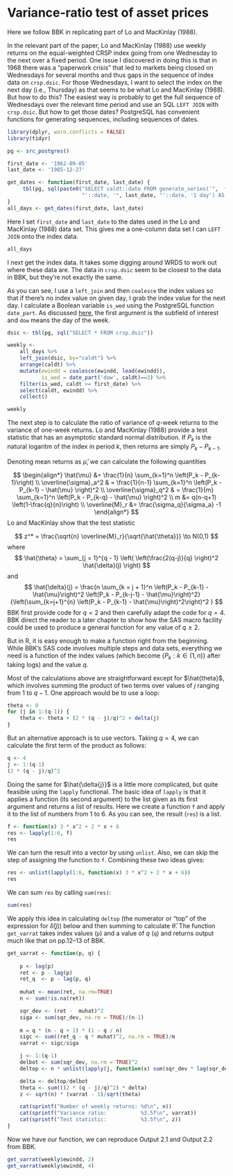 # Variance-ratio test of asset prices

Here we follow BBK in replicating part of Lo and MacKinlay (1988).

In the relevant part of the paper, Lo and MacKinlay (1988) use weekly returns on the equal-weighted CRSP index going from one Wednesday to the next over a fixed period.
One issue I discovered in doing this is that in 1968 there was a "paperwork crisis" that led to markets being closed on Wednesdays for several months and thus gaps in the sequence of index data on `crsp.dsic`.
For those Wednesdays, I want to select the index on the next day (i.e., Thursday) as that seems to be what Lo and MacKinlay (1988). 
But how to do this?
The easiest way is probably to get the full sequence of Wednesdays over the relevant time period and use an SQL `LEFT JOIN` with `crsp.dsic`.
But how to get those dates?
PostgreSQL has convenient functions for generating sequences, including sequences of dates.

```r
library(dplyr, warn.conflicts = FALSE)
library(tidyr)

pg <- src_postgres()

first_date <- '1962-09-05'
last_date <- '1985-12-27'

get_dates <- function(first_date, last_date) {
     tbl(pg, sql(paste0("SELECT caldt::date FROM generate_series('",  first_date, 
                        "'::date, '", last_date, "'::date, '1 day') AS caldt")))
}
all_days <- get_dates(first_date, last_date)
```

Here I set `first_date` and `last_date` to the dates used in the Lo and MacKinlay (1988) data set.
This gives me a one-column data set I can `LEFT JOIN` onto the index data.

```r
all_days
```

I next get the index data.
It takes some digging around WRDS to work out where these data are.
The data in `crsp.dsic` seem to be closest to the data in BBK, but they're not exactly the same.

As you can see, I use a `left_join` and then `coalesce` the index values so that if there's no index value on given day, I grab the index value for the next day.
I calculate a Boolean variable `is_wed` using the PostgreSQL function `date_part`. 
As discussed [here](https://www.postgresql.org/docs/current/static/functions-datetime.html), the first argument is the subfield of interest and `dow` means the day of the week.

```r
dsic <- tbl(pg, sql("SELECT * FROM crsp.dsic"))

weekly <-
    all_days %>%
    left_join(dsic, by="caldt") %>%
    arrange(caldt) %>%
    mutate(ewindd = coalesce(ewindd, lead(ewindd)),
           is_wed = date_part('dow', caldt)==3) %>%
    filter(is_wed, caldt >= first_date) %>%
    select(caldt, ewindd) %>%
    collect() 

weekly
```
 
The next step is to calculate the ratio of variance of $q$-week returns to the variance of one-week returns.
Lo and MacKinlay (1988) provide a test statistic that has an asymptotic standard normal distribution.
If $P_k$ is the natural logaritm of the index in period $k$, then returns are simply $P_k - P_{k-1}$. 

Denoting mean returns as $\hat{\mu}$, we can calculate the following quantities

$$
\begin{align*}
\hat{\mu} &= \frac{1}{n} \sum_{k=1}^n \left(P_k - P_{k-1}\right) \\
\overline{\sigma}_a^2 & = \frac{1}{n-1} \sum_{k=1}^n \left(P_k - P_{k-1} - \hat{\mu} \right)^2 \\
\overline{\sigma}_q^2 & = \frac{1}{m} \sum_{k=1}^n \left(P_k - P_{k-q} - \hat{\mu} \right)^2 \\
m &= q(n-q+1) \left(1-\frac{q}{n}\right) \\
\overline{M}_r &= \frac{\sigma_q}{\sigma_a} -1
\end{align*}
$$
Lo and MacKinlay show that the test statistic

$$
z^* = \frac{\sqrt{n} \overline{M}_r}{\sqrt{\hat{\theta}}} \to N(0,1)
$$
where 
$$
\hat{\theta} = \sum_{j = 1}^{q - 1} \left( \left(\frac{2(q-j)}{q} \right)^2 \hat{\delta}(j) \right)
$$
and
$$
\hat{\delta}(j) = \frac{n \sum_{k = j + 1}^n \left(P_k - P_{k-1} - \hat{\mu}\right)^2  \left(P_k - P_{k-j-1} - \hat{\mu}\right)^2}{\left(\sum_{k=j+1}^{n} \left(P_k - P_{k-1} - \hat{\mu}\right)^2\right)^2 }
$$
BBK first provide code for $q = 2$ and then carefully adapt the code for $q = 4$.
BBK direct the reader to a later chapter to show how the SAS macro facility could be used to produce a general function for any value of $q \geq 2$.

But in R, it is easy enough to make a function right from the beginning.
While BBK's SAS code involves multiple steps and data sets, everything we need is a function of the index values (which become $\{ P_k: k \in (1, n)\}$ after taking logs) and the value $q$.

Most of the calculations above are straightforward except for $\hat{theta}$, which involves summing the product of two terms over values of $j$ ranging from $1$ to $q - 1$.
One approach would be to use a loop: 

```r
theta <- 0 
for (j in 1:(q-1)) {
    theta <- theta + (2 * (q - j)/q)^2 + delta(j)
}
```
But an alternative approach is to use vectors.
Taking $q = 4$, we can calculate the first term of the product as follows:
```r
q <- 4
j <- 1:(q-1)
(2 * (q - j)/q)^2
```

Doing the same for $\hat{\delta{j}}$ is a little more complicated, but quite feasible using the `lapply` functional.
The basic idea of `lapply` is that it applies a function (its second argument) to the list given as its first argument and returns a list of results.
Here we create a function `f` and apply it to the list of numbers from 1 to 6.
As you can see, the result (`res`) is a list.
```r
f <- function(x) 3 * x^2 + 2 * x + 6
res <- lapply(1:6, f)
res
```

We can turn the result into a vector by using `unlist`. 
Also, we can skip the step of assigning the function to `f`.
Combining these two ideas gives:

```r
res <- unlist(lapply(1:6, function(x) 3 * x^2 + 2 * x + 6))
res
```
We can sum `res` by calling `sum(res)`:

```r
sum(res)
```

We apply this idea in calculating `deltop` (the numerator or "top" of the expression for $\hat{\delta}(j)$) below and then summing to calculate $\hat{\theta}$.
The function `get_varrat` takes index values (`p`) and a value of $q$ (`q`) and returns output much like that on pp.12--13 of BBK.

```r
get_varrat <- function(p, q) {
    
    p <- log(p)
    ret <- p - lag(p)
    ret_q  <- p - lag(p, q)
    
    muhat <- mean(ret, na.rm=TRUE)
    n <- sum(!is.na(ret))

    sqr_dev <- (ret -  muhat)^2
    siga <- sum(sqr_dev, na.rm = TRUE)/(n-1)
    
    m = q * (n - q + 1) * (1 - q / n)
    sigc <- sum((ret_q - q * muhat)^2, na.rm = TRUE)/m
    varrat <- sigc/siga

    j <- 1:(q-1)
    delbot <- sum(sqr_dev, na.rm = TRUE)^2
    deltop <- n * unlist(lapply(j, function(x) sum(sqr_dev * lag(sqr_dev, x), na.rm = TRUE)))

    delta <- deltop/delbot
    theta <- sum(((2 * (q - j)/q)^2) * delta)
    z <- sqrt(n) * (varrat - 1)/sqrt(theta)

    cat(sprintf("Number of weekly returns: %d\n", n))
    cat(sprintf("Variance ratio:           %3.5f\n", varrat))
    cat(sprintf("Test statistic:           %3.5f\n", z))
}
```

Now we have our function, we can reproduce Output 2.1 and Output 2.2 from BBK.

```r
get_varrat(weekly$ewindd, 2)
get_varrat(weekly$ewindd, 4)
```
